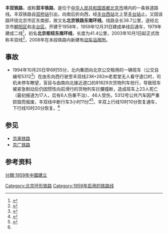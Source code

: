 {{Infobox rail system-route
|rail_name=丰双铁路
|name_bgcolor=
|banner_color=#00561F
|logo_filename=
|image=SS4 7076 at Dahongmen (20180530133629).jpg
|image_width=270px
|caption=[[韶山4型電力機車|韶山4型電力機車]]牵引货物列车通过丰双铁路大红门段
|logo_bgcolor=
|logo_note=
|code_name=
|locale={{PRC}}
|service_type=
|begin_operation=1959年12月31日
|end_operation=
|operation_note=
|system_length={{Convert|38.7|km|mi|0}}
|length_in_operation=
|total_length=
|line_title=路線
|lines=
|stations=7
|route_title=路線
|main_route=
|secondary_route=
|branch_route=
|standard=
|main_stations=[[双桥站_(铁路)|双桥站]]、[[大红门站_(铁路)|大红门站]]、[[丰台西站|丰台西站]]、[[丰台站|丰台站]]
|max_speed=<!-- km/h-->
|track_gauge=1435毫米（[[标准轨|标准轨]]）
|min_radius=
|max_grade=
|block_signal=
|engine=[[接触网供电|接触网供电]]（50Hz，25000V）
|operator=[[中国铁路总公司|中国铁路总公司]]
|franchise=
|hq=
|key_person=
|website=
|box_width=auto
|collapsed=1
|route_map={{丰双铁路RDT}}
}}
'''丰双铁路'''，或称'''双丰铁路'''，是位于[[中华人民共和国|中华人民共和国]][[首都|首都]][[北京市|北京市]]境内的一条铁道路线。丰双铁路自[[双桥站_(铁路)|双桥站]]引出，向南后折向西，经[[丰台西站|丰台西站]]北上至[[丰台站|丰台站]]止。又因该路环绕北京市区东南部，故又名'''北京铁路东南环线'''。线路全长38.7公里，途经北京市[[朝阳区_(北京市)|朝阳区]]和[[丰台区|丰台区]]。开建于1958年，1959年12月31日建成单线后通车，1979年建成二线<ref name="bj_rail">{{cite book|author=北京市地方志编纂委员会|title=北京志·市政卷·铁路运输志|publisher=北京出版社|isbn=978-7-200-05098-1|year=2004}}</ref>{{rp|107}}，初名'''北京枢纽东南环线'''，长度为41.4公里，2003年10月1日起正式改称丰双线<ref>{{cite journal|author=史建立|title=京山、京秦线货运径路调整|journal=北京铁路局年鉴|year=2004|issn=1006-2734|publisher=北京铁路局年鉴社|pages=70}}</ref>，2008年在本段铁路内新建有[[动车运用所|动车运用所]]。

==事故==
*1994年10月20日早6时55分，北内集团向北京公交租用的一辆班车（公交自编号5312<ref name="bjbus">{{Cite book|title=北京志·市政卷·公共交通志|last=北京市地方志编纂委员会|first=|publisher=北京出版社|year=2002|isbn=7-200-04454-7|location=北京市|pages=}}</ref>{{Rp|293}}）在由东向西行驶至丰双线23K+282m老君堂无人看守道口时，司机未停车瞭望，盲目与由南向北接近道口的81829次货物列车抢行，导致班车被紧急制动后仍因惯性向前滑行的货物列车拦腰撞断，造成班车上23人死亡（最初报道为17人，后有6人伤重不治）、46人受伤，5312号公共汽车因严重损毁而报废，丰双线中断行车3小时11分<ref>{{cite news|title=北京发生汽车与火车相撞事故１７人死亡３０余人受伤|publisher=[[人民日报|人民日报]]|date=1994-10-21}}</ref><ref>{{cite journal|author=瞿长福|title=无人看守道口悲歌何时休|journal=中国乡镇企业报|date=1995-08-12}}</ref>，丰双上行线10时10分恢复通车，下行线10时20分恢复。<ref name="bj_rail"/>{{rp|385}}

==参见==
*[[京承铁路|京承铁路]]
*[[京广铁路|京广铁路]]

==参考资料==
{{Commonscat|Fengtai-Shuangqiao Railway}}
{{reflist}}

{{丰双铁路}}
{{中国铁路|nocat}}

[[Category:北京环形铁路|Category:北京环形铁路]]
[[Category:1959年启用的铁路线|Category:1959年启用的铁路线]]
[[分類:1959年中國建立|分類:1959年中國建立]]